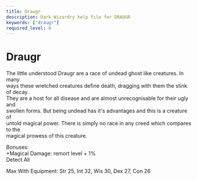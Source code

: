 ```yaml
---
title: Draugr
description: Dark Wizardry help file for DRAUGR
keywords: ["draugr"]
required_level: 0
---
```


# Draugr

The little understood Draugr are a race of undead ghost like creatures. In many  
ways these wretched creatures define death, dragging with them the stink of decay.  
They are a host for all disease and are almost unrecognisable for their ugly and  
swollen forms. But being undead has it's advantages and this is a creature of  
untold magical power. There is simply no race in any creed which compares to the  
magical prowess of this creature.  

Bonuses:  
         +Magical Damage:                  remort level + 1%  
          Detect All  

Max With Equipment: Str 25, Int 32, Wis 30, Dex 27, Con 26